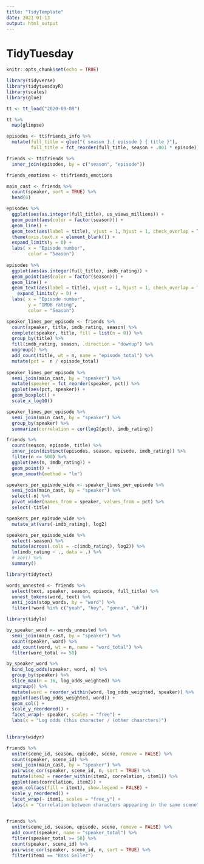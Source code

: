 ```yaml
---
title: "TidyTemplate"
date: 2021-01-13
output: html_output
---
```


# TidyTuesday

```r

knitr::opts_chunk$set(echo = TRUE)

library(tidyverse)
library(tidytuesdayR)
library(scales)
library(glue)
```

```r
tt <- tt_load("2020-09-08")
```

```r
tt %>% 
  map(glimpse)

episodes <- tt$friends_info %>%
  mutate(full_title = glue("{ season }.{ episode } { title }"),
         full_title = fct_reorder(full_title, season + .001 * episode))

friends <- tt$friends %>% 
  inner_join(episodes, by = c("season", "episode"))

friends_emotions <- tt$friends_emotions

main_cast <- friends %>% 
  count(speaker, sort = TRUE) %>% 
  head(6)

```

```r
episodes %>% 
  ggplot(aes(as.integer(full_title), us_views_millions)) + 
  geom_point(aes(color = factor(season))) +
  geom_line() +
  geom_text(aes(label = title), vjust = 1, hjust = 1, check_overlap = TRUE, size = 2) +
  theme(axis.text.x = element_blank()) +
  expand_limits(y = 0) +
  labs( x = "Episode number",
        color = "Season")
  
episodes %>% 
  ggplot(aes(as.integer(full_title), imdb_rating)) + 
  geom_point(aes(color = factor(season))) +
  geom_line() +
  geom_text(aes(label = title), vjust = 1, hjust = 1, check_overlap = TRUE, size = 2) +
    expand_limits(y = 0) +
  labs( x = "Episode number",
        y = "IMDB rating",
        color = "Season")
```


```r
speaker_lines_per_episode <- friends %>% 
  count(speaker, title, imdb_rating, season) %>%
  complete(speaker, title, fill = list(n = 0)) %>% 
  group_by(title) %>% 
  fill(imdb_rating, season, .direction = "downup") %>% 
  ungroup() %>%
  add_count(title, wt = n, name = "episode_total") %>% 
  mutate(pct =  n / episode_total)
  
speaker_lines_per_episode %>% 
  semi_join(main_cast, by = "speaker") %>% 
  mutate(speaker = fct_reorder(speaker, pct)) %>% 
  ggplot(aes(pct, speaker)) +
  geom_boxplot() +
  scale_x_log10()

speaker_lines_per_episode %>% 
  semi_join(main_cast, by = "speaker") %>% 
  group_by(speaker) %>% 
  summarize(correlation = cor(log2(pct), imdb_rating))

friends %>% 
  count(season, episode, title) %>%
  inner_join(distinct(episodes, season, episode, imdb_rating)) %>%
  filter(n <= 500) %>% 
  ggplot(aes(n, imdb_rating)) +
  geom_point() +
  geom_smooth(method = "lm")

```

```r
speakers_per_episode_wide <- speaker_lines_per_episode %>% 
  semi_join(main_cast, by = "speaker") %>% 
  select(-n) %>% 
  pivot_wider(names_from = speaker, values_from = pct) %>% 
  select(-title)

speakers_per_episode_wide %>% 
  mutate_at(vars(-imdb_rating), log2)

speakers_per_episode_wide %>%
  select(-season) %>% 
  mutate(across(.cols = -c(imdb_rating), log2)) %>% 
  lm(imdb_rating ~ ., data = .) %>%
  # aov() %>% 
  summary()
```

```r
library(tidytext)

words_unnested <- friends %>% 
  select(text, speaker, season, episode, full_title) %>% 
  unnest_tokens(word, text) %>% 
  anti_join(stop_words, by = "word") %>%
  filter(!word %in% c("yeah", "hey", "gonna", "uh"))

library(tidylo)

by_speaker_word <- words_unnested %>%
  semi_join(main_cast, by = "speaker") %>% 
  count(speaker, word) %>% 
  add_count(word, wt = n, name = "word_total") %>%
  filter(word_total >= 50)

by_speaker_word %>% 
  bind_log_odds(speaker, word, n) %>%
  group_by(speaker) %>% 
  slice_max(n = 16, log_odds_weighted) %>%
  ungroup() %>% 
  mutate(word = reorder_within(word, log_odds_weighted, speaker)) %>% 
  ggplot(aes(log_odds_weighted, word)) +
  geom_col() +
  scale_y_reordered() +
  facet_wrap(~ speaker, scales = "free") +
  labs(x = "Log odds (this character / (other chaarcters)")
  
```

```r
library(widyr)

friends %>% 
  unite(scene_id, season, episode, scene, remove = FALSE) %>% 
  count(speaker, scene_id) %>% 
  semi_join(main_cast, by = "speaker") %>% 
  pairwise_cor(speaker, scene_id, n, sort = TRUE) %>% 
  mutate(item2 = reorder_within(item2, correlation, item1)) %>% 
  ggplot(aes(correlation, item2)) +
  geom_col(aes(fill = item1), show.legend = FALSE) +
  scale_y_reordered() +
  facet_wrap(~ item1, scales = "free_y") +
  labs(x = "Correlation between characters appearing in the same scene")
  
```

```r
friends %>% 
  unite(scene_id, season, episode, scene, remove = FALSE) %>% 
  add_count(speaker, name = "speaker_total") %>% 
  filter(speaker_total >= 50) %>% 
  count(speaker, scene_id) %>% 
  pairwise_cor(speaker, scene_id, n, sort = TRUE) %>% 
  filter(item1 == "Ross Geller")
```

